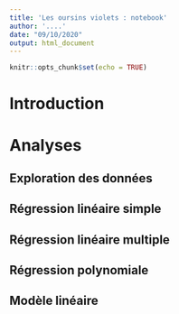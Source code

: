 ```yaml
---
title: 'Les oursins violets : notebook'
author: '....'
date: "09/10/2020"
output: html_document
---
```


```r
knitr::opts_chunk$set(echo = TRUE)
```

# Introduction 

<!---- 
 Introduisez en quelques phrases le sujet dont traite votre notebook. Vous avez la liberté de décider la thématique qui vous intéresse sur base des données mises à votre disposition.
---->

# Analyses

<!---
Un notebook est une succession de graphiques, de tableaux ou encore d'analyses qui traite du sujet que vous avez décidé de traiter. N'hésitez à pas à tester plusieurs variables. 

Vous devez proposer au minimum 4 graphiques et au maximum 10 graphiques afin d'explorer les données.

Vous devez proposer au moins 2 modèles pour chacune des sections ci-dessous. Vous ne pouvez pas dépasser les 4 modèles par section.
--->

## Exploration des données

## Régression linéaire simple

## Régression linéaire multiple

## Régression polynomiale

## Modèle linéaire
